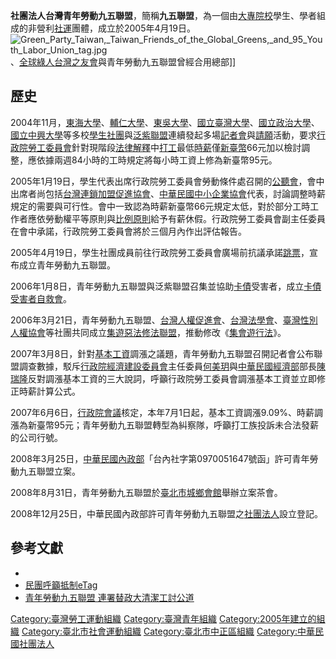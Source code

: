 {{Infobox Non-profit
| Non-profit_name = 台灣青年勞動九五聯盟<br>Youth Labor Union, Taiwan
| Non-profit_logo = 
| Non-profit_type = [[非營利組織|非營利組織]]
| founded_date = 2005年4月19日（{{Age in years and days|2005|4|19|age=no}}）
| founder = 
| location = {{TWN}}台北市大安區泰順街26巷39號2樓
| key_people =
| area_served = 
| focus = 
| method = 
| revenue = 
| num_employees = 
| Non-profit_slogan = 
| homepage = https://www.facebook.com/youthlaborunion95
}}
'''社團法人台灣青年勞動九五聯盟'''，簡稱'''九五聯盟'''，為一個由[[大專院校|大專院校]]學生、學者組成的非營利[[社運|社運]]團體，成立於2005年4月19日。
[[File:Green_Party_Taiwan,_Taiwan_Friends_of_the_Global_Greens,_and_95_Youth_Labor_Union_tag.jpg|thumb]]、[[全球綠人台灣之友會|全球綠人台灣之友會]]與青年勞動九五聯盟曾經合用總部]]

==歷史==
2004年11月，[[東海大學_(台灣)|東海大學]]、[[輔仁大學|輔仁大學]]、[[東吳大學|東吳大學]]、[[國立臺灣大學|國立臺灣大學]]、[[國立政治大學|國立政治大學]]、[[國立中興大學|國立中興大學]]等多校[[學生社團|學生社團]]與[[泛紫聯盟|泛紫聯盟]]連續發起多場[[記者會|記者會]]與[[請願|請願]]活動，要求[[行政院勞工委員會|行政院勞工委員會]]針對現階段[[法律解釋|法律解釋]]中[[打工|打工]]最低[[時薪|時薪]]僅[[新臺幣|新臺幣]]66元加以檢討調整，應依據兩週84小時的工時規定將每小時工資上修為新臺幣95元。

2005年1月19日，學生代表出席行政院勞工委員會勞動條件處召開的[[公聽會|公聽會]]，會中出席者尚包括[[台灣連鎖加盟促進協會|台灣連鎖加盟促進協會]]、[[中華民國中小企業協會|中華民國中小企業協會]]代表，討論調整時薪規定的需要與可行性。會中一致認為時薪新臺幣66元規定太低，對於部分工時工作者應依勞動權平等原則與[[比例原則|比例原則]]給予有薪休假。行政院勞工委員會副主任委員在會中承諾，行政院勞工委員會將於三個月內作出評估報告。

2005年4月19日，學生社團成員前往行政院勞工委員會廣場前抗議承諾[[跳票|跳票]]，宣布成立青年勞動九五聯盟。

2006年1月8日，青年勞動九五聯盟與泛紫聯盟召集並協助[[卡債|卡債]]受害者，成立[[卡債受害者自救會|卡債受害者自救會]]。

2006年3月21日，青年勞動九五聯盟、[[台灣人權促進會|台灣人權促進會]]、[[台灣法學會|台灣法學會]]、[[臺灣性別人權協會|臺灣性別人權協會]]等社團共同成立[[集遊惡法修法聯盟|集遊惡法修法聯盟]]，推動修改《[[集會遊行法|集會遊行法]]》。

2007年3月8日，針對[[基本工資|基本工資]]調漲之議題，青年勞動九五聯盟召開記者會公布聯盟調查數據，駁斥[[行政院經濟建設委員會|行政院經濟建設委員會]]主任委員[[何美玥|何美玥]]與[[中華民國經濟部|中華民國經濟部]]部長[[陳瑞隆|陳瑞隆]]反對調漲基本工資的三大說詞，呼籲行政院勞工委員會調漲基本工資並立即修正時薪計算公式。

2007年6月6日，[[行政院會議|行政院會議]]核定，本年7月1日起，基本工資調漲9.09%、時薪調漲為新臺幣95元；青年勞動九五聯盟轉型為糾察隊，呼籲打工族投訴未合法發薪的公司行號。

2008年3月25日，[[中華民國內政部|中華民國內政部]]「台內社字第0970051647號函」許可青年勞動九五聯盟立案。

2008年8月31日，青年勞動九五聯盟於[[臺北市城鄉會館|臺北市城鄉會館]]舉辦立案茶會。

2008年12月25日，中華民國內政部許可青年勞動九五聯盟之[[社團法人|社團法人]]設立登記。

== 參考文獻 ==
*{{facebook|youthlaborunion95|台灣青年勞動九五聯盟}}
*[http://taiwannews.com.tw/etn/news_content.php?id=2393365 民團呼籲抵制eTag] {{Wayback|url=http://taiwannews.com.tw/etn/news_content.php?id=2393365 |date=20140202215519 }}
*[https://web.archive.org/web/20140224110540/http://www.lihpao.com/?action-viewnews-itemid-25646 青年勞動九五聯盟 連署替政大清潔工討公道]

{{台灣社會運動|勞工運動}}
[[Category:臺灣勞工運動組織|Category:臺灣勞工運動組織]]
[[Category:臺灣青年組織|Category:臺灣青年組織]]
[[Category:2005年建立的組織|Category:2005年建立的組織]]
[[Category:臺北市社會運動組織|Category:臺北市社會運動組織]]
[[Category:臺北市中正區組織|Category:臺北市中正區組織]]
[[Category:中華民國社團法人|Category:中華民國社團法人]]